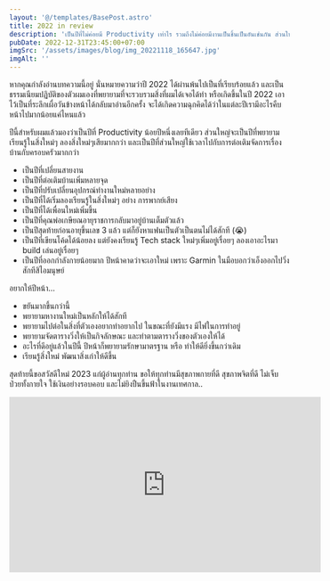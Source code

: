 ```yaml
---
layout: '@/templates/BasePost.astro'
title: 2022 in review
description: 'เป็นปีที่ไม่ค่อยมี Productivity เท่าไร รวมถึงไม่ค่อยมีงานเป็นชิ้นเป็นอันเช่นกัน ส่วนใหญ่จะใช้เวลาไปกับการเรียนรู้สิ่งแปลกใหม่ พัฒนาสิ่งเก่าที่มีอยู่ในตัวเองเพิ่มขึ้นเสียมากกว่า'
pubDate: 2022-12-31T23:45:00+07:00
imgSrc: '/assets/images/blog/img_20221118_165647.jpg'
imgAlt: ''
---
```


หากคุณกำลังอ่านบทความนี้อยู่ นั่นหมายความว่าปี 2022 ได้ผ่านพ้นไปเป็นที่เรียบร้อยแล้ว
และเป็นธรรมเนียมปฏิบัติของตัวผมเองที่พยายามที่จะรวบรวมสิ่งที่ผมได้เจอได้ทำ หรือเกิดขึ้นในปี 2022 เอาไว้เป็นที่ระลึกเผื่อวันข้างหน้าได้กลับมาอ่านอีกครั้ง
จะได้เกิดความฉุกคิดได้ว่าในแต่ละปีเรามีอะไรคืบหน้าไปมากน้อยแค่ไหนแล้ว

ปีนี้สำหรับผมแล้วมองว่าเป็นปีที่ Productivity น้อยปีหนึ่งเลยทีเดียว ส่วนใหญ่จะเป็นปีที่พยายามเรียนรู้ในสิ่งใหม่ๆ ลองสิ่งใหม่ๆเสียมากกว่า
และเป็นปีที่ส่วนใหญ่ใช้เวลาไปกับการต่อเติมจัดการเรื่องบ้านกับครอบครัวมากกว่า

- เป็นปีที่เปลี่ยนสายงาน
- เป็นปีที่ต่อเติมบ้านเพิ่มหลายจุด
- เป็นปีที่ปรับเปลี่ยนอุปกรณ์ทำงานใหม่หลายอย่าง
- เป็นปีที่ได้เริ่มลองเรียนรู้ในสิ่งใหม่ๆ อย่าง การพากย์เสียง
- เป็นปีที่ได้เพื่อนใหม่เพิ่มขึ้น
- เป็นปีที่คุณพ่อเกษียณอายุราชการกลับมาอยู่บ้านเต็มตัวแล้ว
- เป็นปีสุดท้ายก่อนอายุขึ้นเลข 3 แล้ว แต่ก็ยังหาแฟนเป็นตัวเป็นตนไม่ได้สักที (😭)
- เป็นปีที่เขียนโค้ดได้น้อยลง แต่ยังคงเรียนรู้ Tech stack ใหม่ๆเพิ่มอยู่เรื่อยๆ ลองเอาอะไรมา build เล่นอยู่เรื่อยๆ
- เป็นปีที่ออกกำลังกายน้อยมาก ปีหน้าคาดว่าจะเอาใหม่ เพราะ Garmin ในมือบอกว่าเอ็งออกไปวิ่งสักทีสิไอมนุษย์

อยากให้ปีหน้า...

- ขยันมากขึ้นกว่านี้
- พยายามหางานใหม่เป็นหลักให้ได้สักที
- พยายามไปต่อในสิ่งที่ตัวเองอยากทำอยากไป ในขณะที่ยังมีแรง มีไฟในการทำอยู่
- พยายามจัดตารางวิ่งให้เป็นกิจลักษณะ และทำตามตารางวิ่งของตัวเองให้ได้
- อะไรที่ดีอยู่แล้วในปีนี้ ปีหน้าก็พยายามรักษามาตรฐาน หรือ ทำให้ดียิ่งขึ้นกว่าเดิม
- เรียนรู้สิ่งใหม่ พัฒนาสิ่งเก่าให้ดีขึ้น

สุดท้ายนี้ขอสวัสดีใหม่ 2023 แก่ผู้อ่านทุกท่าน ขอให้ทุกท่านมีสุขภาพกายที่ดี สุขภาพจิตที่ดี ไม่เจ็บป่วยทั้งกายใจ ใช้เงินอย่างรอบคอบ และไม่ยิงปืนขึ้นฟ้าในงานเทศกาล..

<div class='flex justify-center'>
  <iframe width="560" height="315" src="https://www.youtube.com/embed/QVKi3PqrZm0" title="YouTube video player" frameborder="0" allow="accelerometer; autoplay; clipboard-write; encrypted-media; gyroscope; picture-in-picture" allowfullscreen></iframe>
</div>
